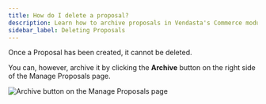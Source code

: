 ```yaml
---
title: How do I delete a proposal?
description: Learn how to archive proposals in Vendasta's Commerce module when they are no longer needed.
sidebar_label: Deleting Proposals
---
```


Once a Proposal has been created, it cannot be deleted.

You can, however, archive it by clicking the **Archive** button on the right side of the Manage Proposals page.

![Archive button on the Manage Proposals page](./img/commerce/proposals/archive-proposal.jpg)